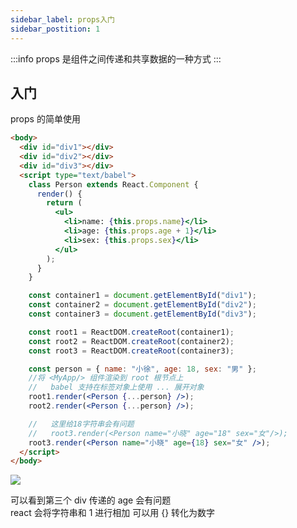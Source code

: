 ```yaml
---
sidebar_label: props入门
sidebar_postition: 1
---
```


:::info
props 是组件之间传递和共享数据的一种方式
:::

## 入门

props 的简单使用

```html
<body>
  <div id="div1"></div>
  <div id="div2"></div>
  <div id="div3"></div>
  <script type="text/babel">
    class Person extends React.Component {
      render() {
        return (
          <ul>
            <li>name: {this.props.name}</li>
            <li>age: {this.props.age + 1}</li>
            <li>sex: {this.props.sex}</li>
          </ul>
        );
      }
    }

    const container1 = document.getElementById("div1");
    const container2 = document.getElementById("div2");
    const container3 = document.getElementById("div3");

    const root1 = ReactDOM.createRoot(container1);
    const root2 = ReactDOM.createRoot(container2);
    const root3 = ReactDOM.createRoot(container3);

    const person = { name: "小徐", age: 18, sex: "男" };
    //将 <MyApp/> 组件渲染到 root 根节点上
    //   babel 支持在标签对象上使用 ... 展开对象
    root1.render(<Person {...person} />);
    root2.render(<Person {...person} />);

    //   这里给18字符串会有问题
    //   root3.render(<Person name="小晓" age="18" sex="女"/>);
    root3.render(<Person name="小晓" age={18} sex="女" />);
  </script>
</body>
```

![](./images/props.png)

可以看到第三个 div 传递的 age 会有问题  
react 会将字符串和 1 进行相加 可以用 {} 转化为数字
